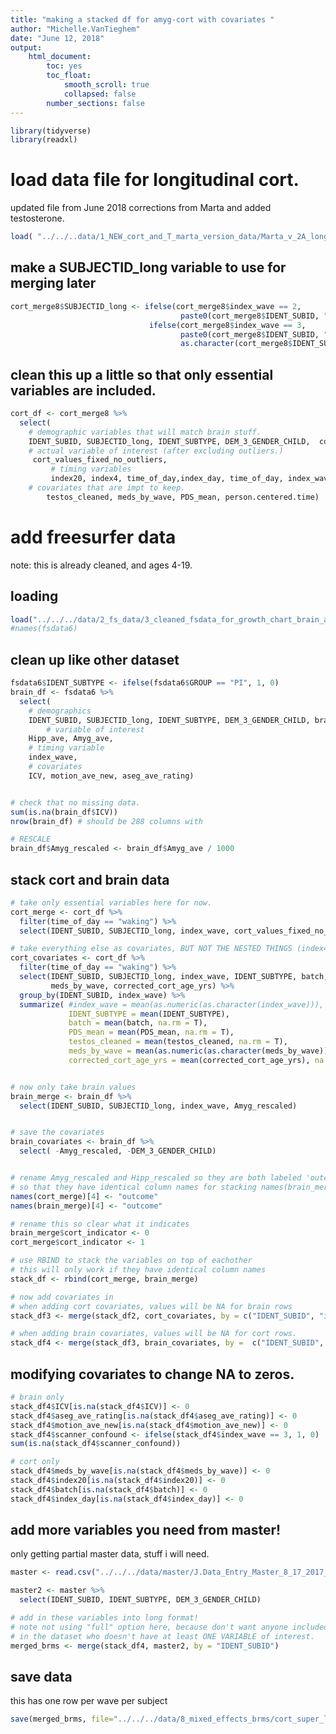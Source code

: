 ```yaml
---
title: "making a stacked df for amyg-cort with covariates "
author: "Michelle.VanTieghem"
date: "June 12, 2018"
output: 
    html_document:
        toc: yes
        toc_float:
            smooth_scroll: true
            collapsed: false
        number_sections: false
--- 
```


```r

library(tidyverse)
library(readxl)
```

# load data file for longitudinal cort. 
updated file from June 2018 corrections from Marta and added testosterone. 
```r
load( "../../..data/1_NEW_cort_and_T_marta_version_data/Marta_v_2A_long_cort_testos_cleaned.Rdata")
```

## make a SUBJECTID_long variable to use for merging later
```r

cort_merge8$SUBJECTID_long <- ifelse(cort_merge8$index_wave == 2, 
                                      paste0(cort_merge8$IDENT_SUBID, "_fu1"),
                               ifelse(cort_merge8$index_wave == 3, 
                                      paste0(cort_merge8$IDENT_SUBID, "_fu2"), 
                                      as.character(cort_merge8$IDENT_SUBID)))

```


## clean this up a little so that only essential variables are included. 
```r
cort_df <- cort_merge8 %>%
  select(
    # demographic variables that will match brain stuff. 
    IDENT_SUBID, SUBJECTID_long, IDENT_SUBTYPE, DEM_3_GENDER_CHILD,  corrected_cort_age_yrs, 
    # actual variable of interest (after excluding outliers.)    
     cort_values_fixed_no_outliers,
         # timing variables 
         index20, index4, time_of_day,index_day, time_of_day, index_wave, batch,
    # covariates that are impt to keep.
        testos_cleaned, meds_by_wave, PDS_mean, person.centered.time)
```


# add freesurfer data
note: this is already cleaned, and ages 4-19. 

## loading 
```r
load("../../../data/2_fs_data/3_cleaned_fsdata_for_growth_chart_brain_age_yrs4_19.Rdata")
#names(fsdata6)
```

## clean up like other dataset
```r

fsdata6$IDENT_SUBTYPE <- ifelse(fsdata6$GROUP == "PI", 1, 0)
brain_df <- fsdata6 %>% 
  select(
    # demographics 
    IDENT_SUBID, SUBJECTID_long, IDENT_SUBTYPE, DEM_3_GENDER_CHILD, brain_age_yrs, 
        # variable of interest 
    Hipp_ave, Amyg_ave, 
    # timing variable
    index_wave,
    # covariates 
    ICV, motion_ave_new, aseg_ave_rating)


# check that no missing data. 
sum(is.na(brain_df$ICV))
nrow(brain_df) # should be 288 columns with 

# RESCALE 
brain_df$Amyg_rescaled <- brain_df$Amyg_ave / 1000

```

## stack cort and brain data 

```r
# take only essential variables here for now. 
cort_merge <- cort_df %>%
  filter(time_of_day == "waking") %>%
  select(IDENT_SUBID, SUBJECTID_long, index_wave, cort_values_fixed_no_outliers) 

# take everything else as covariates, BUT NOT THE NESTED THINGS (index4, index20, time of day, etc)
cort_covariates <- cort_df %>% 
  filter(time_of_day == "waking") %>%
  select(IDENT_SUBID, SUBJECTID_long, index_wave, IDENT_SUBTYPE, batch, PDS_mean, testos_cleaned, 
         meds_by_wave, corrected_cort_age_yrs) %>% 
  group_by(IDENT_SUBID, index_wave) %>%
  summarize( #index_wave = mean(as.numeric(as.character(index_wave))), 
             IDENT_SUBTYPE = mean(IDENT_SUBTYPE),
             batch = mean(batch, na.rm = T),
             PDS_mean = mean(PDS_mean, na.rm = T),
             testos_cleaned = mean(testos_cleaned, na.rm = T), 
             meds_by_wave = mean(as.numeric(as.character(meds_by_wave)), na.rm = T),
             corrected_cort_age_yrs = mean(corrected_cort_age_yrs), na.rm = T)


# now only take brain values 
brain_merge <- brain_df %>% 
  select(IDENT_SUBID, SUBJECTID_long, index_wave, Amyg_rescaled)


# save the covariates 
brain_covariates <- brain_df %>% 
  select( -Amyg_rescaled, -DEM_3_GENDER_CHILD)


# rename Amyg_rescaled and Hipp_rescaled so they are both labeled 'outcome'
# so that they have identical column names for stacking names(brain_merge)[4] <- "outcome"
names(cort_merge)[4] <- "outcome"
names(brain_merge)[4] <- "outcome"

# rename this so clear what it indicates 
brain_merge$cort_indicator <- 0
cort_merge$cort_indicator <- 1

# use RBIND to stack the variables on top of eachother 
# this will only work if they have identical column names 
stack_df <- rbind(cort_merge, brain_merge)

# now add covariates in 
# when adding cort covariates, values will be NA for brain rows
stack_df3 <- merge(stack_df2, cort_covariates, by = c("IDENT_SUBID", "index_wave"), all = T)

# when adding brain covariates, values will be NA for cort rows. 
stack_df4 <- merge(stack_df3, brain_covariates, by =  c("IDENT_SUBID", "index_wave"), all = T)

```

## modifying covariates to change NA to zeros. 
```r
# brain only 
stack_df4$ICV[is.na(stack_df4$ICV)] <- 0
stack_df4$aseg_ave_rating[is.na(stack_df4$aseg_ave_rating)] <- 0
stack_df4$motion_ave_new[is.na(stack_df4$motion_ave_new)] <- 0
stack_df4$scanner_confound <- ifelse(stack_df4$index_wave == 3, 1, 0)
sum(is.na(stack_df4$scanner_confound))

# cort only 
stack_df4$meds_by_wave[is.na(stack_df4$meds_by_wave)] <- 0
stack_df4$index20[is.na(stack_df4$index20)] <- 0
stack_df4$batch[is.na(stack_df4$batch)] <- 0
stack_df4$index_day[is.na(stack_df4$index_day)] <- 0

```

## add more variables you need from master! 
only getting partial master data, stuff i will need.
```r

master <- read.csv("../../../data/master/J.Data_Entry_Master_8_17_2017_fixed_fixed.csv")

master2 <- master %>% 
  select(IDENT_SUBID, IDENT_SUBTYPE, DEM_3_GENDER_CHILD)

# add in these variables into long format! 
# note not using "full" option here, because don't want anyone included 
# in the dataset who doesn't have at least ONE VARIABLE of interest.
merged_brms <- merge(stack_df4, master2, by = "IDENT_SUBID")

```

## save data 
this has one row per wave per subject
```r

save(merged_brms, file="../../../data/8_mixed_effects_brms/cort_super_long_Amyg_long_stacked_df_2019-01-19.Rdata")

```

